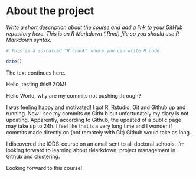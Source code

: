 
# About the project

*Write a short description about the course and add a link to your GitHub repository here. This is an R Markdown (.Rmd) file so you should use R Markdown syntax.*

```r
# This is a so-called "R chunk" where you can write R code.

date()
```
The text continues here.

Hello, testing this!! ZOM!


Hello World, why are my commits not pushing through?

I _was_ feeling happy and motivated! I got R, Rstudio, Git and Github up and running.
Now I see my commits on Github but unfortunately my diary is not updating.
Apparently, according to Github, the updated of a public page may take up to 24h. I feel like that is a very long time and I wonder if commits made directly on (not remotely with Git) Github would take as long.

I discovered the IODS-course on an email sent to all doctoral schools. I'm looking forward to learning about rMarkdown, project management in Github and clustering.

Looking forward to this course!